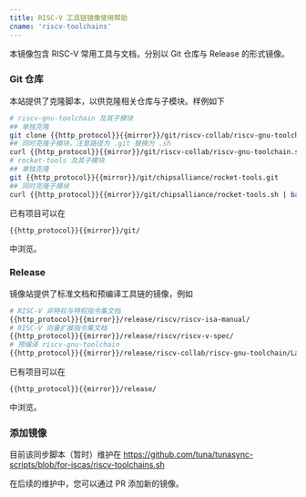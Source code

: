 ```yaml
---
title: RISC-V 工具链镜像使用帮助
cname: 'riscv-toolchains'
---
```


本镜像包含 RISC-V 常用工具与文档，分别以 Git 仓库与 Release 的形式镜像。

### Git 仓库

本站提供了克隆脚本，以供克隆相关仓库与子模块。样例如下

<CodeBlock>

```bash
# riscv-gnu-toolchain 及其子模块
## 单独克隆
git clone {{http_protocol}}{{mirror}}/git/riscv-collab/riscv-gnu-toolchain.git
## 同时克隆子模块，注意路径为 .git 替换为 .sh
curl {{http_protocol}}{{mirror}}/git/riscv-collab/riscv-gnu-toolchain.sh | bash
# rocket-tools 及其子模块
## 单独克隆
git {{http_protocol}}{{mirror}}/git/chipsalliance/rocket-tools.git
## 同时克隆子模块
curl {{http_protocol}}{{mirror}}/git/chipsalliance/rocket-tools.sh | bash
```

</CodeBlock>

已有项目可以在

<CodeBlock>

```
{{http_protocol}}{{mirror}}/git/
```

</CodeBlock>

中浏览。

### Release

镜像站提供了标准文档和预编译工具链的镜像，例如


<CodeBlock>

```bash
# RISC-V 非特权与特权指令集文档
{{http_protocol}}{{mirror}}/release/riscv/riscv-isa-manual/
# RISC-V 向量扩展指令集文档
{{http_protocol}}{{mirror}}/release/riscv/riscv-v-spec/
# 预编译 riscv-gnu-toolchain
{{http_protocol}}{{mirror}}/release/riscv-collab/riscv-gnu-toolchain/LatestRelease/
```

</CodeBlock>

已有项目可以在

<CodeBlock>

```
{{http_protocol}}{{mirror}}/release/
```

</CodeBlock>

中浏览。

### 添加镜像

目前该同步脚本（暂时）维护在 https://github.com/tuna/tunasync-scripts/blob/for-iscas/riscv-toolchains.sh

在后续的维护中，您可以通过 PR 添加新的镜像。
